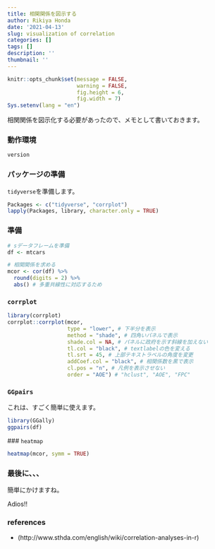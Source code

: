 ```yaml
---
title: 相関関係を図示する
author: Rikiya Honda
date: '2021-04-13'
slug: visualization of correlation
categories: []
tags: []
description: ''
thumbnail: ''
---
```



```r
knitr::opts_chunk$set(message = FALSE,
                      warning = FALSE,
                      fig.height = 6,
                      fig.width = 7)
Sys.setenv(lang = "en")
```

相関関係を図示化する必要があったので、メモとして書いておきます。


### 動作環境
```r
version
```

### パッケージの準備

`tidyverse`を準備します。

```r
Packages <- c("tidyverse", "corrplot")
lapply(Packages, library, character.only = TRUE)
```

### 準備

```r
# sデータフレームを準備
df <- mtcars

# 相関関係を求める
mcor <- cor(df) %>% 
  round(digits = 2) %>%
  abs() # 多重共線性に対応するため
```

### `corrplot`
```r
library(corrplot)
corrplot::corrplot(mcor, 
                   type = "lower", # 下半分を表示
                   method = "shade", # 四角いパネルで表示
                   shade.col = NA, # パネルに政府を示す斜線を加えない
                   tl.col = "black", # textlabelの色を変える
                   tl.srt = 45, # 上部テキストラベルの角度を変更
                   addCoef.col = "black", # 相関係数を黒で表示
                   cl.pos = "n", # 凡例を表示させない
                   order = "AOE") # "hclust", "AOE", "FPC"
```

### `GGpairs`

これは、すごく簡単に使えます。
```r
library(GGally)
ggpairs(df)
```
 
 ### `heatmap`
 
```r
heatmap(mcor, symm = TRUE)
```

### 最後に、、、

簡単にかけますね。

Adios!!


### references

* (http://www.sthda.com/english/wiki/correlation-analyses-in-r)